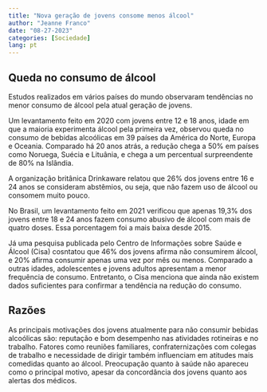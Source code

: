 ---
title: "Nova geração de jovens consome menos álcool"
author: "Jeanne Franco"
date: "08-27-2023"
categories: [Sociedade]
lang: pt
---

## Queda no consumo de álcool

Estudos realizados em vários países do mundo observaram tendências no menor consumo de álcool pela atual geração de jovens.

Um levantamento feito em 2020 com jovens entre 12 e 18 anos, idade em que a maioria experimenta álcool pela primeira vez, observou queda no consumo de bebidas alcoólicas em 39 países da América do Norte, Europa e Oceania. Comparado há 20 anos atrás, a redução chega a 50% em países como Noruega, Suécia e Lituânia, e chega a um percentual surpreendente de 80% na Islândia.

A organização britânica Drinkaware relatou que 26% dos jovens entre 16 e 24 anos se consideram abstêmios, ou seja, que não fazem uso de álcool ou consomem muito pouco.

No Brasil, um levantamento feito em 2021 verificou que apenas 19,3% dos jovens entre 18 e 24 anos fazem consumo abusivo de álcool com mais de quatro doses. Essa porcentagem foi a mais baixa desde 2015.

Já uma pesquisa publicada pelo Centro de Informações sobre Saúde e Álcool (Cisa) cosntatou que 46% dos jovens afirma não consumirem álcool, e 20% afirma consumir apenas uma vez por mês ou menos. Comparado a outras idades, adolescentes e jovens adultos apresentam a menor frequência de consumo. Entretanto, o Cisa menciona que ainda não existem dados suficientes para confirmar a tendência na redução do consumo.

## Razões

As principais motivações dos jovens atualmente para não consumir bebidas alcoólicas são: reputação e bom desempenho nas atividades rotineiras e no trabalho. Fatores como reuniões familiares, confraternizações com colegas de trabalho e necessidade de dirigir também influenciam em atitudes mais comedidas quanto ao álcool. Preocupação quanto à saúde não apareceu como o principal motivo, apesar da concordância dos jovens quanto aos alertas dos médicos.




